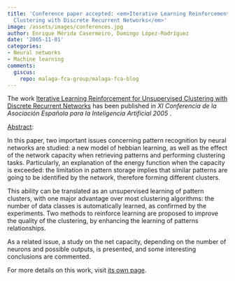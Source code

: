 ```yaml
---
title: 'Conference paper accepted: <em>Iterative Learning Reinforcement for Unsupervised
  Clustering with Discrete Recurrent Networks</em>'
image: /assets/images/conferences.jpg
author: Enrique Mérida Casermeiro, Domingo López-Rodríguez
date: '2005-11-01'
categories:
- Neural networks
- Machine learning
comments:
  giscus:
    repo: malaga-fca-group/malaga-fca-blog
---
```


The work <u>Iterative Learning Reinforcement for Unsupervised Clustering with Discrete Recurrent Networks</u> has been published in <em><em>XI Conferencia de la Asociación Española para la Inteligencia Artificial</em> 2005
</em>.

<u>Abstract</u>:



In this paper, two important issues concerning pattern recognition by neural networks are studied: a new model of hebbian learning, as well as the effect of the network capacity when retrieving patterns and performing clustering tasks. Particularly, an explanation of the energy function when the capacity is exceeded: the limitation in pattern storage implies that similar patterns are going to be identified by the network, therefore forming different clusters.

This ability can be translated as an unsupervised learning of pattern clusters, with one major advantage over most clustering algorithms: the number of data classes is automatically learned, as confirmed by the experiments. Two methods to reinforce learning are proposed to improve the quality of the clustering, by enhancing the learning of patterns relationships.

As a related issue, a study on the net capacity, depending on the number of neurons and possible outputs, is presented, and some interesting conclusions are commented.




For more details on this work, visit <a href='/publications/conferences/2005-caepia'>its own page</a>.
